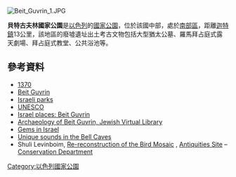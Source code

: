 [[Image:Beit_Guvrin_1.JPG|right]]
{{coord|31|35|49.06|N|34|54|2.33|E|display=title}}

'''貝特古夫林國家公園'''是[[以色列|以色列]]的[[國家公園|國家公園]]，位於該國中部，處於[[南部區_(以色列)|南部區]]，距離[[迦特鎮|迦特鎮]]13公里，該地區的廢墟遺址出土考古文物包括大型猶太公墓、羅馬拜占庭式露天劇場、拜占庭式教堂、公共浴池等。

==參考資料==
* [https://whc.unesco.org/en/list/1370 1370] {{Wayback|url=https://whc.unesco.org/en/list/1370 |date=20171027153544 }}
*[http://www.jewishmag.com/35mag/betguvrin/betguvrin.htm Beit Guvrin] {{Wayback|url=http://www.jewishmag.com/35mag/betguvrin/betguvrin.htm |date=20210125023618 }}
*[https://web.archive.org/web/20090828082255/http://www.parks.org.il/ParksENG/company_card.php3?CNumber=509499 Israeli parks]
*[https://whc.unesco.org/en/tentativelists/1484/ UNESCO] {{Wayback|url=https://whc.unesco.org/en/tentativelists/1484/ |date=20150610204228 }}
* [https://web.archive.org/web/20100108032128/http://www.jewishagency.org/JewishAgency/English/Jewish%2BEducation/Compelling%2BContent/Eye%2Bon%2BIsrael/Places%2Bin%2BIsrael/Bet%2BGuvrin%2BNational%2BPark.htm Israel places: Beit Guvrin]
*[http://www.jewishvirtuallibrary.org/jsource/Archaeology/govrin.html Archaeology of Beit Guvrin, Jewish Virtual Library] {{Wayback|url=http://www.jewishvirtuallibrary.org/jsource/Archaeology/govrin.html |date=20161116004220 }}
*[https://web.archive.org/web/20090129115552/http://gemsinisrael.com/e_article000012102.htm Gems in Israel]
*[http://www.sonicwonders.org/?p=1202 Unique sounds in the Bell Caves] {{Wayback|url=http://www.sonicwonders.org/?p=1202 |date=20130501120812 }}
* Shuli Levinboim, [http://www.iaa-conservation.org.il/Projects_Item_eng.asp?subject_id=9&site_id=57&id=104 Re-reconstruction of the Bird Mosaic] {{Wayback|url=http://www.iaa-conservation.org.il/Projects_Item_eng.asp?subject_id=9&site_id=57&id=104 |date=20160304030720 }}, [http://www.antiquities.org.il/home_eng.aspIsrael Antiquities Site]{{dead link|date=October 2016 |bot=InternetArchiveBot |fix-attempted=yes }} – [https://web.archive.org/web/20140626044723/http://iaa-conservation.org.il/index_eng.asp Conservation Department]

{{Israel-geo-stub}}
[[Category:以色列國家公園|Category:以色列國家公園]]